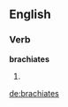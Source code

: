 
==English==

===Verb===
'''brachiates'''

# {{en-third-person singular of|brachiate}}

[[de:brachiates]]